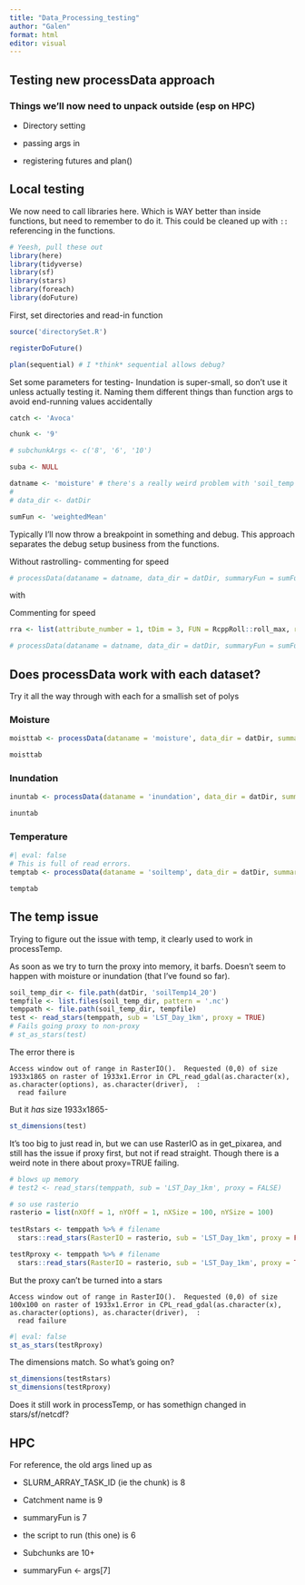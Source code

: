 ```yaml
---
title: "Data_Processing_testing"
author: "Galen"
format: html
editor: visual
---
```


## Testing new processData approach

### Things we'll now need to unpack outside (esp on HPC)

-   Directory setting

-   passing args in

-   registering futures and plan()

## Local testing

We now need to call libraries here. Which is WAY better than inside functions, but need to remember to do it. This could be cleaned up with `::` referencing in the functions.

```r
# Yeesh, pull these out
library(here)
library(tidyverse)
library(sf)
library(stars)
library(foreach)
library(doFuture)
```

First, set directories and read-in function

```r
source('directorySet.R')

registerDoFuture()

plan(sequential) # I *think* sequential allows debug?
```

Set some parameters for testing- Inundation is super-small, so don't use it unless actually testing it. Naming them different things than function args to avoid end-running values accidentally

```r
catch <- 'Avoca'

chunk <- '9'

# subchunkArgs <- c('8', '6', '10')

suba <- NULL

datname <- 'moisture' # there's a really weird problem with 'soil_temp' where it works as a non-proxy (but can't be read in), and completely stuffs up the dimensions when it's a proxy and fails as soon as we try to actually read-in, even with no cropping etc.
# 
# data_dir <- datDir

sumFun <- 'weightedMean'
```

Typically I'll now throw a breakpoint in something and debug. This approach separates the debug setup business from the functions.

Without rastrolling- commenting for speed

```r

# processData(dataname = datname, data_dir = datDir, summaryFun = sumFun, out_dir = datOut, catchment = catch, thischunk = chunk, subchunkArgs = suba, saveout = FALSE)
```

with

Commenting for speed

```r
rra <- list(attribute_number = 1, tDim = 3, FUN = RcppRoll::roll_max, rolln = 2, align = 'right', na.rm = TRUE)

# processData(dataname = datname, data_dir = datDir, summaryFun = sumFun, out_dir = datOut, catchment = catch, thischunk = chunk, subchunkArgs = suba, rastRollArgs = rra, saveout = FALSE)
```

## Does processData work with each dataset?

Try it all the way through with each for a smallish set of polys

### Moisture

```r
moisttab <- processData(dataname = 'moisture', data_dir = datDir, summaryFun = sumFun, out_dir = datOut, catchment = catch, thischunk = chunk, subchunkArgs = suba, saveout = FALSE)

moisttab
```

### Inundation

```r
inuntab <- processData(dataname = 'inundation', data_dir = datDir, summaryFun = sumFun, out_dir = datOut, catchment = catch, thischunk = chunk, subchunkArgs = suba, saveout = FALSE)

inuntab
```

### Temperature

```r
#| eval: false
# This is full of read errors.
temptab <- processData(dataname = 'soiltemp', data_dir = datDir, summaryFun = sumFun, out_dir = datOut, catchment = catch, thischunk = chunk, subchunkArgs = suba, saveout = FALSE)

temptab
```

## The temp issue

Trying to figure out the issue with temp, it clearly used to work in processTemp.

As soon as we try to turn the proxy into memory, it barfs. Doesn't seem to happen with moisture or inundation (that I've found so far).

```r
soil_temp_dir <- file.path(datDir, 'soilTemp14_20')
tempfile <- list.files(soil_temp_dir, pattern = '.nc')
temppath <- file.path(soil_temp_dir, tempfile)
test <- read_stars(temppath, sub = 'LST_Day_1km', proxy = TRUE)
# Fails going proxy to non-proxy
# st_as_stars(test)


```

The error there is

```         
Access window out of range in RasterIO().  Requested (0,0) of size 1933x1865 on raster of 1933x1.Error in CPL_read_gdal(as.character(x), as.character(options), as.character(driver),  : 
  read failure
```

But it *has* size 1933x1865-

```r
st_dimensions(test)
```

It's too big to just read in, but we can use RasterIO as in get_pixarea, and still has the issue if proxy first, but not if read straight. Though there is a weird note in there about proxy=TRUE failing.

```r
# blows up memory
# test2 <- read_stars(temppath, sub = 'LST_Day_1km', proxy = FALSE)

# so use rasterio
rasterio = list(nXOff = 1, nYOff = 1, nXSize = 100, nYSize = 100)
  
testRstars <- temppath %>% # filename
  stars::read_stars(RasterIO = rasterio, sub = 'LST_Day_1km', proxy = FALSE)

testRproxy <- temppath %>% # filename
  stars::read_stars(RasterIO = rasterio, sub = 'LST_Day_1km', proxy = TRUE)

```

But the proxy can't be turned into a stars

```         
Access window out of range in RasterIO().  Requested (0,0) of size 100x100 on raster of 1933x1.Error in CPL_read_gdal(as.character(x), as.character(options), as.character(driver),  : 
  read failure
```

```r
#| eval: false
st_as_stars(testRproxy)
```

The dimensions match. So what's going on?

```r
st_dimensions(testRstars)
st_dimensions(testRproxy)
```

Does it still work in processTemp, or has somethign changed in stars/sf/netcdf?

## HPC

For reference, the old args lined up as

-   SLURM_ARRAY_TASK_ID (ie the chunk) is 8

-   Catchment name is 9

-   summaryFun is 7

-   the script to run (this one) is 6

-   Subchunks are 10+

-   summaryFun \<- args\[7\]
